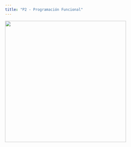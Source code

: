 ```yaml
---
title: "P2 - Programación Funcional"
---
```


![](../imgs/trabajo_en_progreso.png){fig-align="center" width="400px"}
